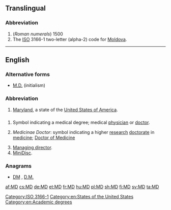 {{also|MD|M.D.|Md|.md|m.d.|m/d|Md.}}
==Translingual==

===Abbreviation===
{{head|mul|abbreviation}}

# (''Roman numerals'') 1500
# The [[ISO]] 3166-1 two-letter (alpha-2) code for [[Moldova]].

[[Category:ISO 3166-1]]

----

==English==

===Alternative forms===
* [[M.D.#Initialism|M.D.]] (initialism)

===Abbreviation===
{{head|en|abbreviation}}

# [[Maryland]], a state of the [[United States of America]].

==={{initialism-old|en}}===
{{en-noun}}

# {{context|US|lang=en}} Symbol indicating a medical degree; medical [[physician]] or [[doctor]].
# {{context|British|lang=en}} ''Medicinae Doctor'': symbol indicating a higher [[research]] [[doctorate]] in [[medicine]]; [[w:Doctor of Medicine#United Kingdom, Ireland and some Commonwealth countries|Doctor of Medicine]]
# [[managing director|Managing director]].
# [[MiniDisc]].

===Anagrams===
* [[DM#English|DM]] , [[D.M.#English|D.M.]]

[[Category:en:States of the United States]]
[[Category:en:Academic degrees]]

[[af:MD]]
[[cs:MD]]
[[de:MD]]
[[et:MD]]
[[fr:MD]]
[[hu:MD]]
[[pl:MD]]
[[sh:MD]]
[[fi:MD]]
[[sv:MD]]
[[ta:MD]]